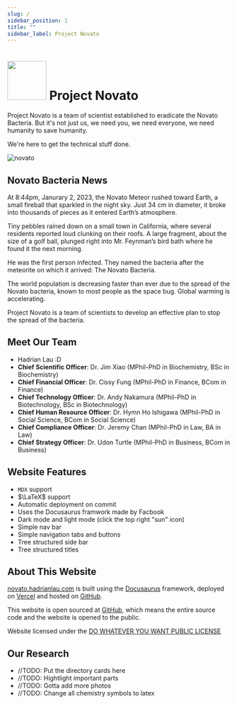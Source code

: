 ```yaml
---
slug: /
sidebar_position: 1
title: ""
sidebar_label: Project Novato
---
```


<h1 class="middle"><img src="img/logo.svg" width="88px" class="middle"></img> Project Novato</h1>

Project Novato is a team of scientist established to eradicate the Novato Bacteria. But it's not just us, we need you, we need everyone, we need humanity to save humanity. 

We're here to get the technical stuff done. 

![novato](/img/idk.png)
## Novato Bacteria News
At 8:44pm, Janurary 2, 2023, the Novato Meteor rushed toward Earth, a small fireball that sparkled in the night sky. Just 34 cm in diameter, it broke into thousands of pieces as it entered Earth’s atmosphere. 

Tiny pebbles rained down on a small town in California, where several residents reported loud clunking on their roofs. A large fragment, about the size of a golf ball, plunged right into Mr. Feynman’s bird bath where he found it the next morning. 

He was the first person infected. They named the bacteria after the meteorite on which it arrived: The Novato Bacteria.

The world population is decreasing faster than ever due to the spread of the Novato bacteria, known to most people as the space bug. Global warming is accelerating. 

Project Novato is a team of scientists to develop an effective plan to stop the spread of the bacteria.

## Meet Our Team
- Hadrian Lau :D
- **Chief Scientific Officer**: Dr. Jim Xiao (MPhil-PhD in Biochemistry, BSc in Biochemistry)
- **Chief Financial Officer**: Dr. Cissy Fung (MPhil-PhD in Finance, BCom in Finance)
- **Chief Technology Officer**: Dr. Andy Nakamura (MPhil-PhD in Biotechnology, BSc in Biotechnology)
- **Chief Human Resource Officer**: Dr. Hymn Ho Ishigawa (MPhil-PhD in Social Science, BCom in Social Science)
- **Chief Compliance Officer**: Dr. Jeremy Chan (MPhil-PhD in Law, BA in Law)
- **Chief Strategy Officer**: Dr. Udon Turtle (MPhil-PhD in Business, BCom in Business)
## Website Features
- ```MDX```  support
- $\LaTeX$ support
- Automatic deployment on commit
- Uses the Docusaurus framwork made by Facbook
- Dark mode and light mode (click the top right "sun" icon)
- Simple nav bar
- Simple navigation tabs and buttons
- Tree structured side bar
- Tree structured titles
## About This Website

[novato.hadrianlau.com](https://novato.hadrianlau.com) is built using the [Docusaurus](https://docusaurus.io/) framework, deployed on [Vercel](https://vercel.com/) and hosted on [GitHub](https://github.com/udontur/novato).

This website is open sourced at [GitHub](https://github.com/udontur/novato), which means the entire source code and the website is opened to the public.

Website licensed under the [DO WHATEVER YOU WANT PUBLIC LICENSE](https://github.com/udontur/novato/blob/main/LICENSE)
## Our Research
- //TODO: Put the directory cards here
- //TODO: Hightlight important parts
- //TODO: Gotta add more photos
- //TODO: Change all chemistry symbols to latex

